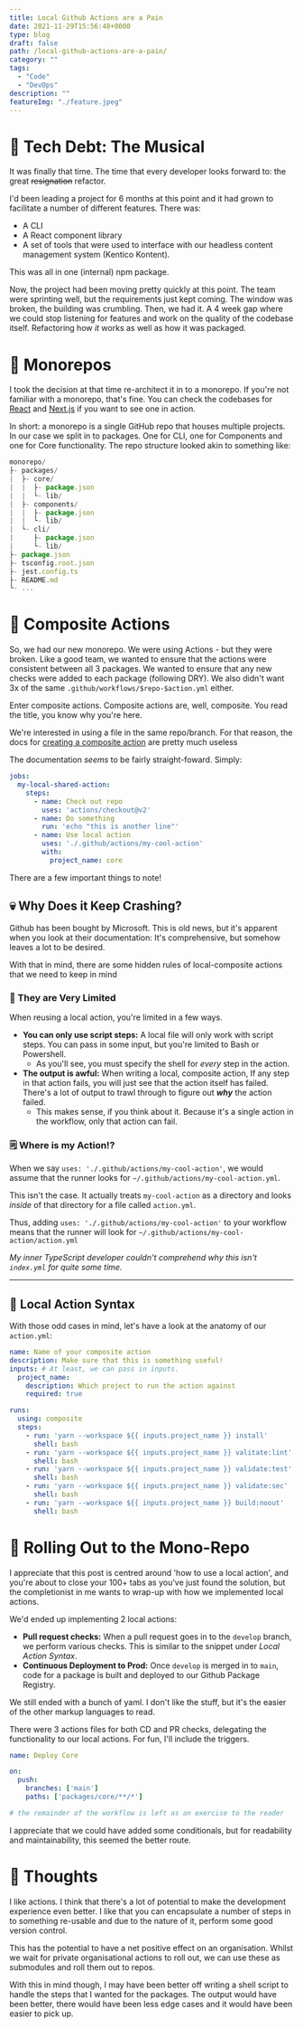 ```yaml
---
title: Local Github Actions are a Pain
date: 2021-11-29T15:56:48+0000
type: blog 
draft: false
path: /local-github-actions-are-a-pain/
category: ""
tags:
  - "Code"
  - "DevOps"
description: ""
featureImg: "./feature.jpeg"
---
```


# 🎵 Tech Debt: The Musical

It was finally that time. The time that every developer looks forward to: the great ~~resignation~~ refactor.

I'd been leading a project for 6 months at this point and it had grown to facilitate a number of different features. There was:

- A CLI
- A React component library
- A set of tools that were used to interface with our headless content management system (Kentico Kontent).

This was all in one (internal) npm package.

Now, the project had been moving pretty quickly at this point. The team were sprinting well, but the requirements just kept coming. The window was broken, the building was crumbling. Then, we had it. A 4 week gap where we could stop listening for features and work on the quality of the codebase itself. Refactoring how *it* works as well as how it was packaged.

# 🤼 Monorepos

I took the decision at that time re-architect it in to a monorepo. If you're not familiar with a monorepo, that's fine. You can check the codebases for [React](https://github.com/facebook/react) and [Next.js](https://github.com/vercel/next.js/) if you want to see one in action.

In short: a monorepo is a single GitHub repo that houses multiple projects. In our case we split in to packages. One for CLI, one for Components and one for Core functionality. The repo structure looked akin to something like:

```jsx
monorepo/
├- packages/
|  ├- core/
|  |  ├- package.json
|  |  └- lib/
|  ├- components/
|  |  ├- package.json
|  |  └- lib/
|  └- cli/
|     ├- package.json
|     └- lib/
├- package.json
├- tsconfig.root.json
├- jest.config.ts
├- README.md
└- ...
```

# 🐙 Composite Actions

So, we had our new monorepo. We were using Actions - but they were broken. Like a good team, we wanted to ensure that the actions were consistent between all 3 packages. We wanted to ensure that any new checks were added to each package (following DRY). We also didn't want 3x of the same `.github/workflows/$repo-$action.yml` either.

Enter composite actions. Composite actions are, well, composite. You read the title, you know why you're here. 

We're interested in using a file in the same repo/branch. For that reason, the docs for [creating a composite action](https://docs.github.com/en/actions/creating-actions/creating-a-composite-action) are pretty much useless

The documentation *seems* to be fairly straight-foward. Simply:

```yaml
jobs:
  my-local-shared-action:
    steps:
      - name: Check out repo
        uses: 'actions/checkout@v2'
      - name: Do something
        run: 'echo "this is another line"'
      - name: Use local action
        uses: './.github/actions/my-cool-action'
        with:
          project_name: core
```

There are a few important things to note!

## 💀 Why Does it Keep Crashing?

Github has been bought by Microsoft. This is old news, but it's apparent when you look at their documentation: It's comprehensive, but somehow leaves a lot to be desired.

With that in mind, there are some hidden rules of local-composite actions that we need to keep in mind

### 🙁 They are Very Limited

When reusing a local action, you're limited in a few ways.

- **You can only use script steps:** A local file will only work with script steps. You can pass in some input, but you're limited to Bash or Powershell.
    - As you'll see, you must specify the shell for *every* step in the action.
- **The output is awful:** When writing a local, composite action, If any step in that action fails, you will just see that the action itself has failed. There's a lot of output to trawl through to figure out ***why*** the action failed.
    - This makes sense, if you think about it. Because it's a single action in the workflow, only that action can fail.

### 🗒️ Where is my Action!?

When we say `uses: './.github/actions/my-cool-action'`, we would assume that the runner looks for `~/.github/actions/my-cool-action.yml`. 

This isn't the case. It actually treats `my-cool-action` as a directory and looks *inside* of that directory for a file called `action.yml`. 

Thus, adding `uses: './.github/actions/my-cool-action'` to your workflow means that the runner will look for `~/.github/actions/my-cool-action/action.yml`

*My inner TypeScript developer couldn't comprehend why this isn't `index.yml` for quite some time.*

---

## 🤖 Local Action Syntax

With those odd cases in mind, let's have a look at the anatomy of our `action.yml`:

```yaml
name: Name of your composite action
description: Make sure that this is something useful!
inputs: # At least, we can pass in inputs.
  project_name:
    description: Which project to run the action against
    required: true

runs:
  using: composite
  steps:
    - run: 'yarn --workspace ${{ inputs.project_name }} install'
      shell: bash
    - run: 'yarn --workspace ${{ inputs.project_name }} valitate:lint'
      shell: bash
    - run: 'yarn --workspace ${{ inputs.project_name }} validate:test'
      shell: bash
    - run: 'yarn --workspace ${{ inputs.project_name }} validate:sec'
      shell: bash
    - run: 'yarn --workspace ${{ inputs.project_name }} build:noout'
      shell: bash
```

# 🚙 Rolling Out to the Mono-Repo

I appreciate that this post is centred around 'how to use a local action', and you're about to close your 100+ tabs as you've just found the solution, but the completionist in me wants to wrap-up with how we implemented local actions.

We'd ended up implementing 2 local actions:

- **Pull request checks:** When a pull request goes in to the `develop` branch, we perform various checks. This is similar to the snippet under *Local Action Syntax*.
- **Continuous Deployment to Prod:** Once `develop` is merged in to `main`, code for a package is built and deployed to our Github Package Registry.

We still ended with a bunch of yaml. I don't like the stuff, but it's the easier of the other markup languages to read.

There were 3 actions files for both CD and PR checks, delegating the functionality to our local actions. For fun, I'll include the triggers.

```yaml
name: Deploy Core

on:
  push:
    branches: ['main']
    paths: ['packages/core/**/*']

# the remainder of the workflow is left as an exercise to the reader
```

I appreciate that we could have added some conditionals, but for readability and maintainability, this seemed the better route.

# 🚀 Thoughts

I like actions. I think that there's a lot of potential to make the development experience even better. I like that you can encapsulate a number of steps in to something re-usable and due to the nature of it, perform some good version control. 

This has the potential to have a net positive effect on an organisation. Whilst we wait for  private organisational actions to roll out, we can use these as submodules and roll them out to repos.

With this in mind though, I may have been better off writing a shell script to handle the steps that I wanted for the packages. The output would have been better, there would have been less edge cases and it would have been easier to pick up.
